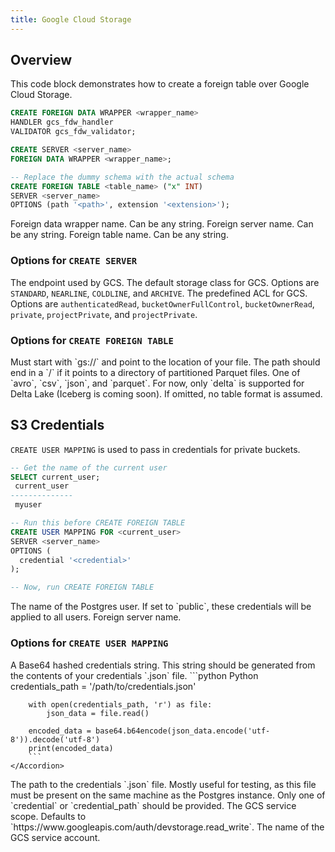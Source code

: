 ```yaml
---
title: Google Cloud Storage
---
```


## Overview

This code block demonstrates how to create a foreign table over Google Cloud Storage.

```sql
CREATE FOREIGN DATA WRAPPER <wrapper_name>
HANDLER gcs_fdw_handler
VALIDATOR gcs_fdw_validator;

CREATE SERVER <server_name>
FOREIGN DATA WRAPPER <wrapper_name>;

-- Replace the dummy schema with the actual schema
CREATE FOREIGN TABLE <table_name> ("x" INT)
SERVER <server_name>
OPTIONS (path '<path>', extension '<extension>');
```

<ParamField body="wrapper_name" required>
  Foreign data wrapper name. Can be any string.
</ParamField>
<ParamField body="server_name">
  Foreign server name. Can be any string.
</ParamField>
<ParamField body="table_name">
  Foreign table name. Can be any string.
</ParamField>

### Options for `CREATE SERVER`

<ParamField body="endpoint">The endpoint used by GCS.</ParamField>
<ParamField body="default_storage_class">
  The default storage class for GCS. Options are `STANDARD`, `NEARLINE`,
  `COLDLINE`, and `ARCHIVE`.
</ParamField>
<ParamField body="predefined_acl">
  The predefined ACL for GCS. Options are `authenticatedRead`,
  `bucketOwnerFullControl`, `bucketOwnerRead`, `private`, `projectPrivate`, and
  `projectPrivate`.
</ParamField>

### Options for `CREATE FOREIGN TABLE`

<ParamField body="path" required>
  Must start with `gs://` and point to the location of your file. The path
  should end in a `/` if it points to a directory of partitioned Parquet files.
</ParamField>
<ParamField body="extension" required>
  One of `avro`, `csv`, `json`, and `parquet`.
</ParamField>
<ParamField body="format">
  For now, only `delta` is supported for Delta Lake (Iceberg is coming soon). If
  omitted, no table format is assumed.
</ParamField>

## S3 Credentials

`CREATE USER MAPPING` is used to pass in credentials for private buckets.

```sql
-- Get the name of the current user
SELECT current_user;
 current_user
--------------
 myuser

-- Run this before CREATE FOREIGN TABLE
CREATE USER MAPPING FOR <current_user>
SERVER <server_name>
OPTIONS (
  credential '<credential>'
);

-- Now, run CREATE FOREIGN TABLE
```

<ParamField body="current_user">
  The name of the Postgres user. If set to `public`, these credentials will be
  applied to all users.
</ParamField>
<ParamField body="server_name">Foreign server name.</ParamField>

### Options for `CREATE USER MAPPING`

<ParamField body="credential">
    A Base64 hashed credentials string. This string should be generated from the contents of your
    credentials `.json` file.
    <Accordion title="Generating a Base64 string">
        ```python Python
        credentials_path = '/path/to/credentials.json'

        with open(credentials_path, 'r') as file:
            json_data = file.read()

        encoded_data = base64.b64encode(json_data.encode('utf-8')).decode('utf-8')
        print(encoded_data)
        ```
    </Accordion>

</ParamField>
<ParamField body="credential_path">
    The path to the credentials `.json` file. Mostly useful for testing, as this file must be present on the same machine as
    the Postgres instance. Only one of `credential` or `credential_path` should be provided.
</ParamField>
<ParamField body="scope">
    The GCS service scope. Defaults to `https://www.googleapis.com/auth/devstorage.read_write`.
</ParamField>
<ParamField body="service_account">
    The name of the GCS service account.
</ParamField>
